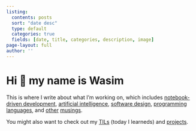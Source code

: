 ```yaml
---
listing:
  contents: posts
  sort: "date desc"
  type: default
  categories: true
  fields: [date, title, categories, description, image]
page-layout: full
author: ''
---
```


# Hi 👋 my name is Wasim

This is where I write about what I'm working on, which includes [notebook-driven development](/posts/notebook-best-practices.qmd), [artificial intelligence](/posts/math-of-diffusion.qmd), [software design](/posts/editor.qmd), [programming languages](/posts/fastai-array-programming-day-1.ipynb), and [other](/posts/doing-important-work.qmd) [musings](/posts/hats.qmd).

You might also want to check out my [TILs](/tils/index.qmd) (today I learneds) and [projects](/projects.qmd).

